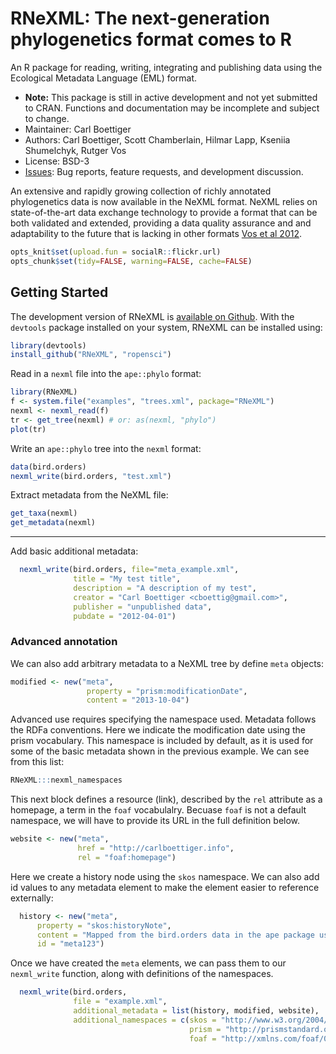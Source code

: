 RNeXML: The next-generation phylogenetics format comes to R
=====================================================

An R package for reading, writing, integrating and publishing data using the Ecological Metadata Language (EML) format.   

* **Note:** This package is still in active development and not yet submitted to CRAN.  Functions and documentation may be incomplete and subject to change.  
* Maintainer: Carl Boettiger
* Authors: Carl Boettiger, Scott Chamberlain, Hilmar Lapp, Kseniia Shumelchyk, Rutger Vos
* License: BSD-3 
* [Issues](https://github.com/ropensci/RNeXML/issues): Bug reports, feature requests, and development discussion.

An extensive and rapidly growing collection of richly annotated phylogenetics data is now available in the NeXML format. NeXML relies on state-of-the-art data exchange technology to provide a format that can be both validated and extended, providing a data quality assurance and and adaptability to the future that is lacking in other formats [Vos et al 2012](http://doi.org/10.1093/sysbio/sys025 "NeXML: Rich, Extensible, and Verifiable Representation of Comparative Data and Metadata."). 


```r
opts_knit$set(upload.fun = socialR::flickr.url)
opts_chunk$set(tidy=FALSE, warning=FALSE, cache=FALSE)
```

Getting Started
---------------

The development version of RNeXML is [available on Github](https://github.com/ropensci/RNeXML).  With the `devtools` package installed on your system, RNeXML can be installed using:

```r
library(devtools)
install_github("RNeXML", "ropensci")
```



Read in a `nexml` file into the `ape::phylo` format:

```r
library(RNeXML)
f <- system.file("examples", "trees.xml", package="RNeXML")
nexml <- nexml_read(f)
tr <- get_tree(nexml) # or: as(nexml, "phylo")
plot(tr)
```

Write an `ape::phylo` tree into the `nexml` format:

```r
data(bird.orders)
nexml_write(bird.orders, "test.xml")
```

Extract metadata from the NeXML file: 

```r
get_taxa(nexml)
get_metadata(nexml) 
```

--------------------------------------------


Add basic additional metadata:  

```r
  nexml_write(bird.orders, file="meta_example.xml",
              title = "My test title",
              description = "A description of my test",
              creator = "Carl Boettiger <cboettig@gmail.com>",
              publisher = "unpublished data",
              pubdate = "2012-04-01")

```

### Advanced annotation


We can also add arbitrary metadata to a NeXML tree by define `meta` objects:

```r
modified <- new("meta",
                 property = "prism:modificationDate",
                 content = "2013-10-04")
```

Advanced use requires specifying the namespace used.  Metadata follows the RDFa conventions.  Here we indicate the modification date using the prism vocabulary. This namespace is included by default, as it is used for some of the basic metadata shown in the previous example.  We can see from this list:

```r
RNeXML:::nexml_namespaces
```

This next block defines a resource (link), described by the `rel` attribute as a homepage, a term in the `foaf` vocabulalry.  Becuase `foaf` is not a default namespace, we will have to provide its URL in the full definition below. 

```r
website <- new("meta", 
               href = "http://carlboettiger.info", 
               rel = "foaf:homepage")
```

Here we create a history node using the `skos` namespace.  We can also add id values to any metadata element to make the element easier to reference externally: 

```r
  history <- new("meta", 
      property = "skos:historyNote", 
      content = "Mapped from the bird.orders data in the ape package using RNeXML",
      id = "meta123")
```

Once we have created the `meta` elements, we can pass them to our `nexml_write` function, along with definitions of the namespaces.  

```r
  nexml_write(bird.orders, 
              file = "example.xml", 
              additional_metadata = list(history, modified, website), 
              additional_namespaces = c(skos = "http://www.w3.org/2004/02/skos/core#",
                                        prism = "http://prismstandard.org/namespaces/1.2/basic/",
                                        foaf = "http://xmlns.com/foaf/0.1/"))

```







